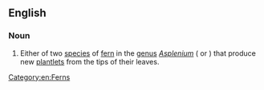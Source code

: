 ==English==
{{wikipedia}}

===Noun===
{{en-noun}}

# Either of two [[species]] of [[fern]] in the [[genus]] ''[[Asplenium]]'' ({{taxlink|Asplenium rhizophyllum|species|noshow=1}} or {{taxlink|Asplenium sibiricum|species|noshow=1}}) that produce new [[plantlet]]s from the tips of their leaves.

[[Category:en:Ferns]]